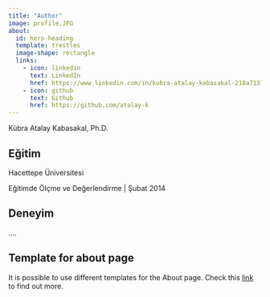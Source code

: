 ```yaml
---
title: "Author"
image: profile.JPG
about:
  id: hero-heading
  template: trestles
  image-shape: rectangle
  links:
    - icon: linkedin
      text: LinkedIn
      href: https://www.linkedin.com/in/kubra-atalay-kabasakal-218a7131/
    - icon: github
      text: Github
      href: https://github.com/atalay-k
---
```




::: {#hero-heading}

Kübra Atalay Kabasakal, Ph.D.



## Eğitim 

Hacettepe Üniversitesi

Eğitimde Ölçme ve Değerlendirme | Şubat 2014



## Deneyim

....
:::



:::callout-note
## Template for about page

It is possible to use different templates for the About page. Check this [link](https://quarto.org/docs/websites/website-about.html) to find out more.

:::
